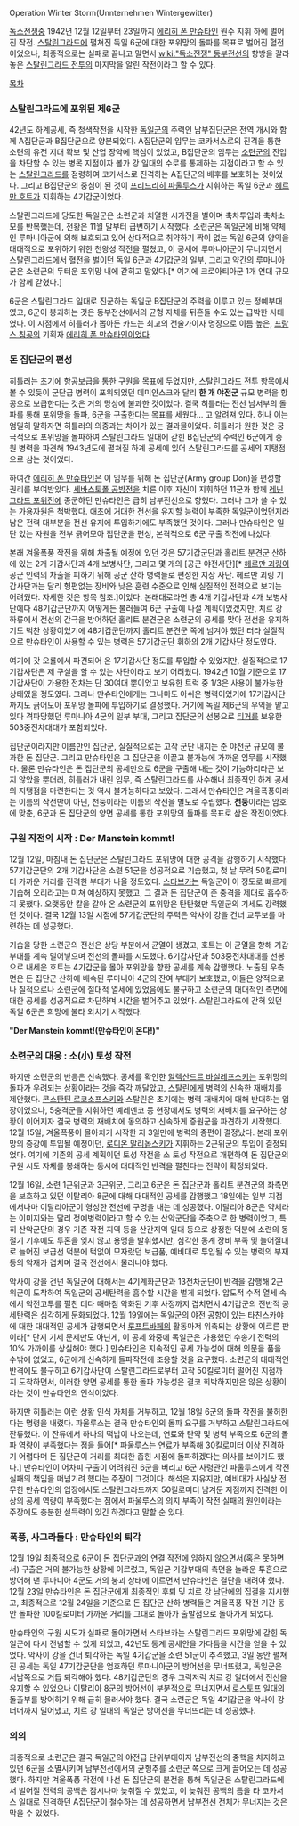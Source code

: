 Operation Winter Storm(Unnternehmen Wintergewitter)

[[독소전쟁]]중 1942년 12월 12일부터 23일까지 [[에리히 폰 만슈타인]] 원수 지휘 하에 벌어진 작전. [[스탈린그라드]]에 펼쳐진 독일 6군에 대한 포위망의 돌파를 목표로 벌어진 혈전이었으나, 최종적으로는 실패로 끝나고 말면서 [[wiki:"독소전쟁" 동부전선]]의 향방을 갈라놓은 [[스탈린그라드 전투]]의 마지막을 알린 작전이라고 할 수 있다. 

[[목차]]
=== 스탈린그라드에 포위된 제6군 ===
42년도 하계공세, 즉 청색작전을 시작한 [[독일군]]의 주력인 남부집단군은 전역 개시와 함께 A집단군과 B집단군으로 양분되었다. A집단군의 임무는 코카서스로의 진격을 통한 소련의 유전 지대 확보 및 산업 장악에 핵심이 있었고, B집단군의 임무는 [[소련군]]의 진입을 차단할 수 있는 병목 지점이자 볼가 강 일대의 수로를 통제하는 지점이라고 할 수 있는 [[스탈린그라드]]를 점령하여 코카서스로 진격하는 A집단군의 배후를 보호하는 것이었다. 그리고 B집단군의 중심이 된 것이 [[프리드리히 파울루스]]가 지휘하는 독일 6군과 [[헤르만 호트]]가 지휘하는 4기갑군이었다.

스탈린그라드에 당도한 독일군은 소련군과 치열한 시가전을 벌이며 축차투입과 축차소모를 반복했는데, 전황은 11월 말부터 급변하기 시작했다. 소련군은 독일군에 비해 약체인 루마니아군에 의해 보호되고 있어 상대적으로 취약하기 짝이 없는 독일 6군의 양익을 대대적으로 포위하기 위한 천왕성 작전을 펼쳤고, 이 공세에 루마니아군이 무너지면서 스탈린그라드에서 혈전을 벌이던 독일 6군과 4기갑군의 일부, 그리고 약간의 루마니아군은 소련군의 두터운 포위망 내에 갇히고 말았다.[* 여기에 크로아티아군 1개 연대 규모가 함께 갇혔다.]

6군은 스탈린그라드 일대로 진군하는 독일군 B집단군의 주력을 이루고 있는 정예부대였고, 6군이 붕괴하는 것은 동부전선에서의 균형 자체를 뒤흔들 수도 있는 급박한 사태였다. 이 시점에서 히틀러가 뽑아든 카드는 최고의 전술가이자 명장으로 이름 높은, [[프랑스 침공]]의 기획자 [[에리히 폰 만슈타인]]이었다.

=== 돈 집단군의 편성 ===
히틀러는 초기에 항공보급을 통한 구원을 목표에 두었지만, [[스탈린그라드 전투]] 항목에서 볼 수 있듯이 군단급 병력이 포위되었던 데미얀스크와 달리 '''한 개 야전군''' 규모 병력을 항공으로 보급한다는 것은 거의 망상에 불과한 것이었다. 결국 히틀러는 전선 남서부의 돌파를 통해 포위망을 돌파, 6군을 구출한다는 목표를 세웠다... 고 알려져 있다. 허나 이는 엄밀히 말하자면 히틀러의 의중과는 차이가 있는 결과물이었다. 히틀러가 원한 것은 궁극적으로 포위망을 돌파하여 스탈린그라드 일대에 갇힌 B집단군의 주력인 6군에게 증원 병력을 파견해 1943년도에 펼쳐질 하계 공세에 있어 스탈린그라드를 공세의 지탱점으로 삼는 것이었다.

하여간 [[에리히 폰 만슈타인]]은 이 임무를 위해 돈 집단군(Army group Don)을 편성할 권리를 부여받았다. [[세바스토폴 공방전]]을 치른 이후 자신이 지휘하던 11군과 함께 [[레닌그라드 포위전]]에 종군하던 만슈타인은 급히 남부전선으로 향했다. 그러나 그가 쓸 수 있는 가용자원은 척박했다. 애초에 거대한 전선을 유지할 능력이 부족한 독일군이었던지라 남은 전력 대부분을 전선 유지에 투입하기에도 부족했던 것이다. 그러나 만슈타인은 일단 있는 자원을 전부 긁어모아 집단군을 편성, 본격적으로 6군 구출 작전에 나섰다. 

본래 겨울폭풍 작전을 위해 차출될 예정에 있던 것은 57기갑군단과 홀리트 분견군 산하에 있는 2개 기갑사단과 4개 보병사단, 그리고 몇 개의 [공군 야전사단][* [[헤르만 괴링]]이 공군 인력의 차출을 피하기 위해 공군 산하 병력들로 편성한 지상 사단. 헤르만 괴링 기갑사단과는 달리 형편없는 장비와 낮은 훈련 수준으로 인해 실질적인 전력으로 보기는 어려웠다. 자세한 것은 항목 참조.]이었다. 본래대로라면 총 4개 기갑사단과 4개 보병사단에다 48기갑군단까지 어떻게든 불러들여 6군 구출에 나설 계획이었겠지만, 치르 강 하류에서 전선의 간극을 방어하던 홀리트 분견군은 소련군의 공세를 맞아 전선을 유지하기도 벅찬 상황이었기에 48기갑군단까지 홀리트 분견군 쪽에 넘겨야 했던 터라 실질적으로 만슈타인이 사용할 수 있는 병력은 57기갑군단 휘하의 2개 기갑사단 정도였다.

여기에 갓 오룔에서 파견되어 온 17기갑사단 정도를 투입할 수 있었지만, 실질적으로 17기갑사단은 제 구실을 할 수 있는 사단이라고 보기 어려웠다. 1942년 10월 기준으로 17기갑사단이 가용한 전차는 단 30여대 뿐이었고 보유한 트럭 중 1/3은 사용이 불가능한 상태였을 정도였다. 그러나 만슈타인에게는 그나마도 아쉬운 병력이었기에 17기갑사단까지도 긁어모아 포위망 돌파에 투입하기로 결정했다. 거기에 독일 제6군의 우익을 맡고 있다 격파당했던 루마니아 4군의 일부 부대, 그리고 집단군의 선봉으로 [[티거]]를 보유한 503중전차대대가 포함되었다. 

집단군이라지만 이름만인 집단군, 실질적으로는 고작 군단 내지는 준 야전군 규모에 불과한 돈 집단군. 그리고 만슈타인은 그 집단군을 이끌고 불가능에 가까운 임무를 시작했다. 물론 만슈타인은 돈 집단군의 공세만으로 6군을 구출해 내는 것이 가능하리라곤 보지 않았을 뿐더러, 히틀러가 내린 임무, 즉 스탈린그라드를 사수해내 최종적인 하계 공세의 지탱점을 마련한다는 것 역시 불가능하다고 보았다. 그래서 만슈타인은 겨울폭풍이라는 이름의 작전만이 아닌, 천둥이라는 이름의 작전을 별도로 수립했다. '''천둥'''이라는 암호에 맞춘, 6군과 돈 집단군의 양면 공세를 통한 포위망의 돌파를 목표로 삼은 작전이었다.

=== 구원 작전의 시작 : '''Der Manstein kommt!''' ===
12월 12일, 마침내 돈 집단군은 스탈린그라드 포위망에 대한 공격을 감행하기 시작했다. 57기갑군단의 2개 기갑사단은 소련 51군을 성공적으로 기습했고, 첫 날 무려 50킬로미터 가까운 거리를 진격한 부대가 나올 정도였다. [[스타브카]]는 독일군이 이 정도로 빠르게 기습해 오리라고는 미쳐 예상하지 못했고, 그 결과 돈 집단군이 준 충격을 제대로 흡수하지 못했다. 오랫동안 칼을 갈아 온 소련군의 포위망은 탄탄했만 독일군의 기세도 강력했던 것이다. 결국 12월 13일 시점에 57기갑군단의 주력은 악사이 강을 건너 교두보를 마련하는 데 성공했다.

기습을 당한 소련군의 전선은 상당 부분에서 균열이 생겼고, 호트는 이 균열을 향해 기갑부대를 계속 밀어넣으며 전선의 돌파를 시도했다. 6기갑사단과 503중전차대대를 선봉으로 내세운 호트는 4기갑군을 몰아 포위망을 향한 공세를 계속 감행했다. 노출된 우측면은 돈 집단군 산하에 배속된 루마니아 4군의 잔여 부대가 보호했고, 이들은 양적으로나 질적으로나 소련군에 절대적 열세에 있었음에도 불구하고 소련군의 대대적인 측면에 대한 공세를 성공적으로 차단하며 시간을 벌어주고 있었다. 스탈린그라드에 갇혀 있던 독일 6군은 희망에 불타 외치기 시작했다.

'''"Der Manstein kommt!(만슈타인이 온다!)"'''

=== 소련군의 대응 : 소(小) 토성 작전 ===
하지만 소련군의 반응은 신속했다. 공세를 확인한 [[알렉산드르 바실레프스키]]는 포위망의 돌파가 우려되는 상황이라는 것을 즉각 깨달았고, [[스탈린]]에게 병력의 신속한 재배치를 제안했다. [[콘스탄틴 로코소프스키]]와 스탈린은 초기에는 병력 재배치에 대해 반대하는 입장이었으나, 5충격군을 지휘하던 예레멘코 등 현장에서도 병력의 재배치를 요구하는 상황이 이어지자 결국 병력의 재배치에 동의하고 신속하게 증원군을 파견하기 시작했다. 12월 15일, 겨울폭풍이 몰아치기 시작한 지 3일만에 병력의 증편이 결정났다. 본래 포위망의 증강에 투입될 예정이던, [[로디온 말리놉스키]]가 지휘하는 2근위군의 투입이 결정되었다. 여기에 기존의 공세 계획이던 토성 작전을 소 토성 작전으로 개편하여 돈 집단군의 구원 시도 자체를 봉쇄하는 동시에 대대적인 반격을 펼친다는 전략이 확정되었다.

12월 16일, 소련 1근위군과 3근위군, 그리고 6군은 돈 집단군과 홀리트 분견군의 좌측면을 보호하고 있던 이탈리아 8군에 대해 대대적인 공세를 감행했고 18일에는 일부 지점에서나마 이탈리아군이 형성한 전선에 구멍을 내는 데 성공했다. 이탈리아 8군은 약체라는 이미지와는 달리 정예병력이라고 할 수 있는 산악군단을 주축으로 한 병력이었고, 특히 산악군단의 경우 기존 작전 지역 등을 산간지역 일대 등으로 상정한 덕분에 소련의 동절기 기후에도 투혼을 잊지 않고 용맹을 발휘했지만, 심각한 동계 장비 부족 및 늘어질대로 늘어진 보급선 덕분에 턱없이 모자랐던 보급품, 예비대로 투입될 수 있는 병력의 부재 등의 악재가 겹치며 결국 전선에서 물러나야 했다. 

악사이 강을 건넌 독일군에 대해서는 4기계화군단과 13전차군단이 반격을 감행해 2근위군이 도착하여 독일군의 공세탄력을 흡수할 시간을 벌게 되었다. 압도적 수적 열세 속에서 악전고투를 펼친 데다 때마침 악화된 기후 사정까지 겹치면서 4기갑군의 전반적 공세탄력은 심각하게 둔화되었다. 12월 19일에는 독일군의 야전 공항이 있는 타친스카야에 대한 대대적인 공세가 감행되면서 [[루프트바페]]의 활동마저 위축되는 상황에 이르른 판이라[* 단지 기세 문제만도 아닌게, 이 공세 와중에 독일군은 가용했던 수송기 전력의 10% 가까이를 상실해야 했다.] 만슈타인은 지속적인 공세 가능성에 대해 의문을 품을 수밖에 없었고, 6군에게 신속하게 돌파작전에 조응할 것을 요구했다. 소련군의 대대적인 반격에도 불구하고 6기갑사단이 스탈린그라드로부터 고작 50킬로미터 떨어진 지점까지 도착하면서, 이러한 양면 공세를 통한 돌파 가능성은 결코 희박하지만은 않은 상황이라는 것이 만슈타인의 인식이었다.

하지만 히틀러는 이런 상황 인식 자체를 거부하고, 12월 18일 6군의 돌파 작전을 불허한다는 명령을 내렸다. 파울루스는 결국 만슈타인의 돌파 요구를 거부하고 스탈린그라드에 잔류했다. 이 잔류에서 하나의 떡밥이 나오는데, 연료와 탄약 및 병력 부족으로 6군의 돌파 역량이 부족했다는 점을 들어[* 파울루스는 연료가 부족해 30킬로미터 이상 진격하기 어렵다며 돈 집단군이 거리를 최대한 좁힌 시점에 돌파하겠다는 의사를 보이기도 했다.] 만슈타인이 어차피 구출이 어려워진 6군을 버리고 6군 사령관인 파울루스에게 작전 실패의 책임을 떠넘기려 했다는 주장이 그것이다. 해석은 자유지만, 예비대가 사실상 전무한 만슈타인의 입장에서도 스탈린그라드까지 50킬로미터 남겨둔 지점까지 진격한 이상의 공세 역량이 부족했다는 점에서 파울루스의 의지 부족이 작전 실패의 원인이라는 주장에도 충분한 설득력이 있긴 하겠다고 말할 순 있다.

=== 폭풍, 사그라들다 : 만슈타인의 퇴각 ===
12월 19일 최종적으로 6군이 돈 집단군과의 연결 작전에 임하지 않으면서(혹은 못하면서) 구출은 거의 불가능한 상황에 이르렀고, 독일군 기갑부대의 측면을 놀라운 투혼으로 방어해 낸 루마니아 4군도 거의 붕괴 상태에 이르면서 만슈타인은 결단을 내려야 했다. 12월 23일 만슈타인은 돈 집단군에게 최종적인 후퇴 및 치르 강 남단에의 집결을 지시했고, 최종적으로 12월 24일을 기준으로 돈 집단군 산하 병력들은 겨울폭풍 작전 기간 동안 돌파한 100킬로미터 가까운 거리를 그대로 돌아가 출발점으로 돌아가게 되었다.

만슈타인의 구원 시도가 실패로 돌아가면서 스타브카는 스탈린그라드 포위망에 갇힌 독일군에 다시 전념할 수 있게 되었고, 42년도 동계 공세안을 가다듬을 시간을 얻을 수 있었다. 악사이 강을 건너 퇴각하는 독일 4기갑군을 소련 51군이 추격했고, 3일 동안 펼쳐진 공세는 독일 47기갑군단을 엄호하던 루마니아군의 방어선을 무너뜨렸고, 독일군은 서남쪽으로 거듭 퇴각해야 했다. 48기갑군단의 경우 그럭저럭 치르 강 일대에서 전선을 유지할 수 있었으나 이탈리아 8군의 방어선이 부분적으로 무너지면서 로스토프 일대의 돌출부를 방어하기 위해 급히 물러서야 했다. 결국 소련군은 독일 4기갑군을 악사이 강 너머까지 밀어냈고, 치르 강 일대의 독일군 방어선을 무너뜨리는 데 성공했다.

=== 의의 ===
최종적으로 소련군은 결국 독일군의 야전급 단위부대이자 남부전선의 중핵을 차지하고 있던 6군을 소멸시키며 남부전선에서의 균형추를 소련군 쪽으로 크게 끌어오는 데 성공했다. 하지만 겨울폭풍 작전에 나선 돈 집단군의 분전을 통해 독일군은 스탈린그라드에서 벌어질 전력의 공백은 잠시나마 늦춰질 수 있었고, 이 늦춰진 공백의 틈을 타 코카서스 일대로 진격하던 A집단군이 철수하는 데 성공하면서 남부전선 전체가 무너지는 것은 막을 수 있었다. 
